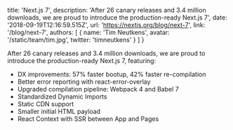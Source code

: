   title: 'Next.js 7',
  description:
    'After 26 canary releases and 3.4 million downloads, we are proud to introduce the production-ready Next.js 7',
  date: '2018-09-19T12:16:59.515Z',
  url: 'https://nextjs.org/blog/next-7',
  link: '/blog/next-7',
  authors: [
    {
      name: 'Tim Neutkens',
      avatar: '/static/team/tim.jpg',
      twitter: 'timneutkens'
    }
  ]
}

After 26 canary releases and 3.4 million downloads, we are proud to introduce the production-ready Next.js 7, featuring:

- DX improvements: 57% faster bootup, 42% faster re-compilation
- Better error reporting with react-error-overlay
- Upgraded compilation pipeline: Webpack 4 and Babel 7
- Standardized Dynamic Imports
- Static CDN support
- Smaller initial HTML payload
- React Context with SSR between App and Pages
